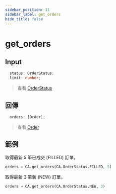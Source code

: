 ```yaml
---
sidebar_position: 11
sidebar_label: get_orders
hide_title: false
---
```



# get_orders

## Input

```typescript
  status: OrderStatus;
  limit: number;
```
> 查看 [OrderStatus](/docs/documentation/python/ca-objects/order-status)


## 回傳

```typescript
  orders: [Order];
```
> 查看 [Order](/docs/documentation/python/ca-objects/order)

## 範例

取得最新 5 筆已成交 (FILLED) 訂單。

```python
orders = CA.get_orders(CA.OrderStatus.FILLED, 5)
```

取得最新 3 筆新 (NEW) 訂單。

```python
orders = CA.get_orders(CA.OrderStatus.NEW, 3)
```
